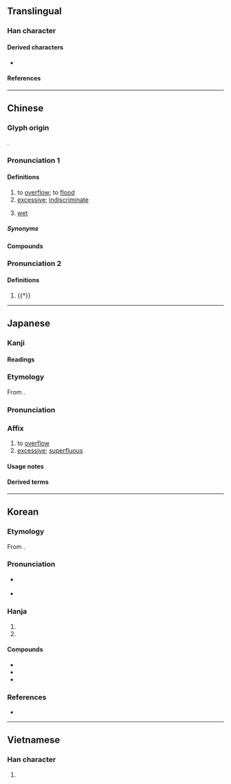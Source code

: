 {{also|滥}}
{{character info}}
{{character info|0xf922}}
==Translingual==

===Han character===
{{Han char|rn=85|rad=水|as=14|asj=15|sn=17|snj=18|four=38117|canj=ESIT,ESMT|ids=⿰氵監}}

====Derived characters====
* {{l|mul|[[蘫]]([[𬞫]]) [[𠑈]] [[𪸄]]}}

====References====
{{Han ref|kx=0657.030|dkj=18521|dj=1067.080|hdz=31766.090|uh=6FEB|ud=28651|bh=C0DD|bd=49373}}
{{Han ref|uh=F922}}

----

==Chinese==

===Glyph origin===
{{Han etym}}
{{Han compound|水|監|ls=psc|c1=s|c2=p|t1=water}}.

===Pronunciation 1===
{{zh-forms|s=滥|ss=㳕}}
{{zh-pron
|m=làn
|c=laam6,laam5
|c_note=laam5 - colloquial variant (“excessive”)
|h=pfs=lam;gd=lam4
|md=lâng
|mn=ml,jj,tw:lām
|mn-t=lam7
|w=3le
|mc=2
|oc=1
|cat=v,a
}}

====Definitions====
{{zh-hanzi}}

# to [[overflow]]; to [[flood]]
# [[excessive]]; [[indiscriminate]]
# {{lb|zh|Min Dong}} [[wet]]

=====Synonyms=====
{{zh-dial|濕}}

====Compounds====
{{zh-der|下三濫|乞留惡濫|愚濫|寧缺毋濫|寧缺勿濫|偏濫|冒濫|叨濫|濫官污吏|泛濫成災|浮濫|濫觴|濫貨|濫造|濫竽充數|濫殺無辜|濫行|濫用|濫竽|濫漫|濫調|濫墾|濫情|濫刑|濫發|濫葬|濫汙|濫支|濫套|濫吏贓官|濫取|濫伐|濫交|放刁把濫|濫好人|淫濫|泛濫|濫吃濫用|狂嫖濫賭|粗製濫造|陳腔濫調|苛濫}}

===Pronunciation 2===
{{zh-forms|s=滥}}
{{zh-pron
|m=jiàn
|c=haam5
|h=pfs=
|md=
|mn=
|w=
|mc=1
|oc=2
|cat=
}}

====Definitions====
{{zh-hanzi}}

# {{†}} {{zh-alt-form|監|[[eunuch]], [[supervisor]]|tr=-}}

----

==Japanese==

===Kanji===
{{ja-kanji|grade=c|rs=水14}}

====Readings====
{{ja-readings
|goon=らん<らむ
|kanon=らん<らむ
|kun=あふ-れる, ひた-す, みだ-りに, みだ-れる
}}

===Etymology===
{{ja-kanjitab|らん|yomi=on}}

From {{der|ja|ltc|sort=らん|-}} {{ltc-l|濫|id=2}}.

===Pronunciation===
{{ja-pron|らん|yomi=on}}

===Affix===
{{ja-pos|affix|らん}}

# to [[overflow]]
# [[excessive]]; [[superfluous]]

====Usage notes====
{{ja-toyo-depre|乱}}

====Derived terms====
{{sense|Replaced by {{l|ja|乱}} in modern orthography}}
{{col3-u|ja
|{{ja-r|濫獲|らんかく}}
|{{ja-r|濫作|らんさく}}
|{{ja-r|濫%訴|らん%そ}}
|{{ja-r|濫造|らんぞう}}
|{{ja-r|濫読|らんどく}}
|{{ja-r|濫入|らんにゅう}}
|{{ja-r|濫伐|らんばつ}}
|{{ja-r|濫発|らんぱつ}}
|{{ja-r|濫%費|らん%ぴ}}
|{{ja-r|濫用|らんよう}}
|{{ja-r|濫立|らんりつ}}
}}

{{sense|Not replaced by {{l|ja|乱}} in modern orthography}}
{{col3-u|ja
|{{ja-r|濫%觴|らん%しょう}}
|{{ja-r|氾濫|はんらん|rom=-}}, {{ja-r|汎濫|はんらん|rom=-}}, {{ja-r|泛濫|はんらん}}
}}

----

==Korean==

===Etymology===
From {{der|ko|ltc|sort=람|-}} {{ltc-l|濫|id=2}}.
{{hanja-ety
|dk={{hanja-dongguk|람〮|lám}}
|m={{hanja-hunmong|람〮|lám|雜語#하35B}}
|mh=[[넘ᄣᅵ다|넘〯ᄯᅵᆯ]] 람〮
}}

===Pronunciation===
* {{q|initial position}} {{ko-hanja-pron|남|l=y}}
* {{q|non-initial position}} {{ko-hanja-pron|람}}

===Hanja===
{{ko-hanja-search}}
{{ko-hanja|넘치다|넘칠|람||남}}

# {{hanja form of|[[람]]/[[남]]|to [[overflow]]}}
# {{hanja form of|[[람]]/[[남]]|[[excessive]]; [[superfluous]]}}

====Compounds====
{{der-top3|Compounds}}
* {{ko-l|남용|濫用}}
* {{ko-l|남발|濫發}}
* {{ko-l|범람|氾濫/汎濫}}
{{der-bottom}}

===References===
* {{R:hanjadoc|6514}}

----

==Vietnamese==

===Han character===
{{vi-readings|reading=lạm, giậm, làm, lặm, lòm, lộm, lợm, lụm, luộm, trộm|rs=水14}}

# {{rfdef|vi|sort=水14}}